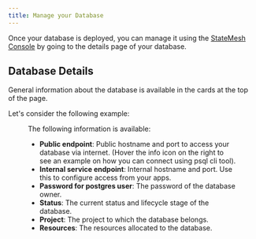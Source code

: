 ```yaml
---
title: Manage your Database
---
```



Once your database is deployed, you can manage it using the [StateMesh Console](https://console.cloud.statemesh.net) by going to the details page of your database.

## Database Details
General information about the database is available in the cards at the top of the page.

Let's consider the following example:

<Figure
    src="/img/snippets/manage-database.png"
    alt="Database details"
/>

The following information is available:

- **Public endpoint**: Public hostname and port to access your database via internet. (Hover the info icon on the right to see an example on how you can connect using psql cli tool).
- **Internal service endpoint**: Internal hostname and port. Use this to configure access from your apps.
- **Password for postgres user**: The password of the database owner.
- **Status**: The current status and lifecycle stage of the database.
- **Project**: The project to which the database belongs.
- **Resources**: The resources allocated to the database.
